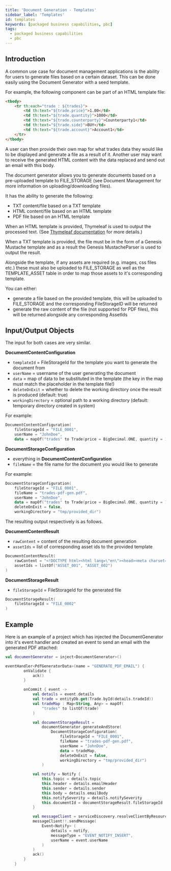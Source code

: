 ```yaml
---
title: 'Document Generation - Templates'
sidebar_label: 'Templates'
id: templates
keywords: [packaged business capabilities, pbc]
tags:
  - packaged business capabilities
  - pbc
---
```


## Introduction

A common use case for document management applications is the ability for users to generate files based on a certain dataset.
This can be done easily using the Document Generator with a seed template.

For example, the following component can be part of an HTML template file:
```html
<tbody>
    <tr th:each="trade : ${trades}">
        <td th:text="${trade.price}">1.00</td>
        <td th:text="${trade.quantity}">1000</td>
        <td th:text="${trade.counterparty}">Counterparty1</td>
        <td th:text="${trade.side}">BUY</td>
        <td th:text="${trade.account}">Account1</td>
    </tr>
</tbody>
```
A user can then provide their own map for what trades data they would like to be displayed and generate a file as a result of it.
Another user may want to receive the generated HTML content with the data replaced and send out an email with this body.

The document generator allows you to generate documents based on a pre-uploaded template to FILE_STORAGE (see Document Management for more information on uploading/downloading files).

It has the ability to generate the following:
- TXT content/file based on a TXT template
- HTML content/file based on an HTML template
- PDF file based on an HTML template

When an HTML template is provided, Thymeleaf is used to output the processed text. (See [Thymeleaf documentation](https://www.thymeleaf.org/documentation.html) for more details.)

When a TXT template is provided, the file must be in the form of a Genesis Mustache template and as a result the Genesis MustacheParser is used to output the result.

Alongside the template, if any assets are required (e.g. images, css files etc.) these must also be uploaded to FILE_STORAGE as well as the TEMPLATE_ASSET table in order to map those assets to it's corresponding template.

You can either:
- generate a file based on the provided template, this will be uploaded to FILE_STORAGE and the corresponding FileStorageID will be returned
- generate the raw content of the file (not supported for PDF files), this will be returned alongside any corresponding AssetIds

## Input/Output Objects

The input for both cases are very similar.

**DocumentContentConfiguration**
- `templateId` = FileStorageId for the template you want to generate the document from
- `userName` = username of the user generating the document
- `data` = map of data to be substituted in the template (the key in the map must match the placeholder in the template file!)
- `deleteOnExit` = whether to delete the working directory once the result is produced (default: true)
- `workingDirectory` = optional path to a working directory (default: temporary directory created in system)

For example:
```kotlin
DocumentContentConfiguration(
    fileStorageId = "FILE_0001",
    userName = "JohnDoe",
    data = mapOf("trades" to Trade(price = BigDecimal.ONE, quantity = 1, counterparty = "counterparty", side = Side.BUY, account = "account")))
```

**DocumentStorageConfiguration**
- everything in **DocumentContentConfiguration**
- `fileName` = the file name for the document you would like to generate

For example:
```kotlin
DocumentStorageConfiguration(
    fileStorageId = "FILE_0001",
    fileName = "trades-pdf-gen.pdf",
    userName = "JohnDoe",
    data = mapOf("trades" to Trade(price = BigDecimal.ONE, quantity = 1, counterparty = "counterparty", side = Side.BUY, account = "account")),
    deleteOnExit = false,
    workingDirectory = "tmp/provided_dir")
```

The resulting output respectively is as follows.

**DocumentContentResult**
- `rawContent` = content of the resulting document generation
- `assetIds` = list of corresponding asset ids to the provided template

```kotlin
DocumentContentResult(
    rawContent = "<!DOCTYPE html><html lang=\"en\"><head><meta charset=\"UTF-8\">...",
    assetIds = listOf("ASSET_001", "ASSET_002")
)
```

**DocumentStorageResult**
- `fileStorageId` = FileStorageId for the generated file

```kotlin
DocumentStorageResult(
    fileStorageId = "FILE_0002"
)
```

## Example

Here is an example of a project which has injected the DocumentGenerator into it's event handler and created an event to send an email with the generated PDF attached:

```kotlin
val documentGenerator = inject<DocumentGenerator>()

eventHandler<PdfGeneratorData>(name = "GENERATE_PDF_EMAIL") {
        onValidate {
            ack()
        }

        onCommit { event ->
            val details = event.details
            val trade = entityDb.get(Trade.byId(details.tradeId))
            val tradeMap : Map<String, Any> = mapOf(
                "trades" to listOf(trade)
            )

            val documentStorageResult =
                documentGenerator.generateAndStore(
                    DocumentStorageConfiguration(
                        fileStorageId = "FILE_0001",
                        fileName = "trades-pdf-gen.pdf",
                        userName = "JohnDoe",
                        data = tradeMap,
                        deleteOnExit = false,
                        workingDirectory = "tmp/provided_dir")
                )

            val notify = Notify {
                this.topic = details.topic
                this.header = details.emailHeader
                this.sender = details.sender
                this.body = details.emailBody
                this.notifySeverity = details.notifySeverity
                this.documentId = documentStorageResult.fileStorageId
            }

            val messageClient = serviceDiscovery.resolveClientByResource("EVENT_NOTIFY_INSERT")
            messageClient!!.sendMessage(
                Event<Notify> (
                    details = notify,
                    messageType = "EVENT_NOTIFY_INSERT",
                    userName = event.userName
                )
            )
            ack()
        }
    }
```
